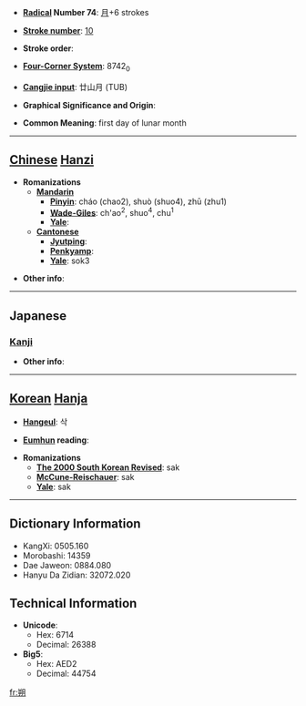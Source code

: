 * '''[[Wiktionary:Chinese radical index| Radical]] Number 74''': [[Wiktionary:Chinese radical index 月|月]]+6 strokes

* '''[[Wiktionary:Chinese total strokes index|Stroke number]]''': [[Wiktionary:Chinese total strokes index 10|10]]

* '''Stroke order''': 

* '''[[Wiktionary:Chinese four corner index|Four-Corner System]]''': 8742<sub>0</sub>

* '''[[Wiktionary:Chinese Cangjie index|Cangjie input]]''': 廿山月 (TUB)

* '''Graphical Significance and Origin''': 

* '''Common Meaning''': first day of lunar month

----

== [[Chinese]] [[Hanzi]] ==

* '''Romanizations'''
** '''[[Mandarin]]'''
*** '''[[Pinyin]]''': cháo (chao2), shuò (shuo4), zhū (zhu1)
*** '''[[Wade-Giles]]''': ch'ao<sup>2</sup>, shuo<sup>4</sup>, chu<sup>1</sup>
*** '''[[Yale]]''': 
** '''[[Cantonese]]'''
*** '''[[Jyutping]]''':
*** '''[[Penkyamp]]''': 
*** '''[[Yale]]''': sok3

* '''Other info''': 

----

==Japanese==
===[[Kanji]]===
{{kanji|on readings=[[さく]] (saku)|kun readings=[[ついたち]] (tsuitachi)}}

* '''Other info''':  

----

== [[Korean]] [[Hanja]] ==

* '''[[Hangeul]]''': 삭

* '''[[Eumhun]] reading''': 

* '''Romanizations'''
** '''[[The 2000 South Korean Revised Romanization|The 2000 South Korean Revised]]''': sak
** '''[[McCune-Reischauer]]''': sak
** '''[[Yale]]''': sak

----

== Dictionary Information ==

* KangXi: 0505.160
* Morobashi: 14359
* Dae Jaweon: 0884.080
* Hanyu Da Zidian: 32072.020

== Technical Information ==

* '''Unicode''':
** Hex: 6714
** Decimal: 26388
* '''Big5''':
** Hex: AED2
** Decimal: 44754

[[fr:朔]]